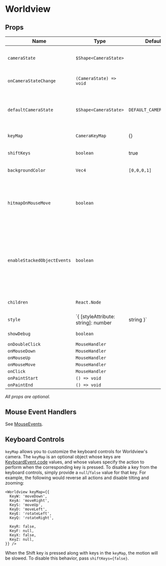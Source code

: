 # Worldview

## Props

| Name                  | Type                                            | Default                | Description                                                                                             |
| --------------------- | ----------------------------------------------- | ---------------------- | ------------------------------------------------------------------------------------------------------- |
| `cameraState`         | `$Shape<CameraState>`                           |                        | control the [cameraState](#/docs/api/camera), must use with `onCameraStateChange`                       |
| `onCameraStateChange` | `(CameraState) => void`                         |                        | callback whenever the camera state changes                                                              |
| `defaultCameraState`  | `$Shape<CameraState>`                           | `DEFAULT_CAMERA_STATE` | pass in this prop to turn Worldview to an uncontrolled component. `onCameraStateChange` will be ignored |
| `keyMap`              | `CameraKeyMap`                                  | {}                     | override default Worldview hotkeys                                                                      |
| `shiftKeys`           | `boolean`                                       | true                   | enable/disable shift modifier for keyboard controls                                                     |
| `backgroundColor`     | `Vec4`                                          | `[0,0,0,1]`            | change the scene background color                                                                       |
| `hitmapOnMouseMove`   | `boolean`                                       |                        | if enabled, the clicked object will be returned from the mouse event handler. Disabled by default for performance reasons. |
| `enableStackedObjectEvents` | `boolean`                                 |                        | if enabled, event handlers will be called with all objects the mouse cursor is on top of, not just the top-most object. Disabled by default for performance reasons. |
| `children`            | `React.Node`                                    |                        | regl components to render inside the Worldview                                                          |
| `style`               | `{ [styleAttribute: string]: number | string }` | {}                     | html style object for the Worldview root element                                                        |
| `showDebug`           | `boolean`                                       |                        | show debug information                                                                                  |
| `onDoubleClick`       | `MouseHandler`                                  |                        |                                                                                                         |
| `onMouseDown`         | `MouseHandler`                                  |                        |                                                                                                         |
| `onMouseUp`           | `MouseHandler`                                  |                        |                                                                                                         |
| `onMouseMove`         | `MouseHandler`                                  |                        |                                                                                                         |
| `onClick`             | `MouseHandler`                                  |                        |                                                                                                         |
| `onPaintStart`        | `() => void`                                    |                        |                                                                                                         |
| `onPaintEnd`          | `() => void`                                    |                        |                                                                                                         |

_All props are optional._

## Mouse Event Handlers

See [MouseEvents](#/docs/api/mouse-events).

## Keyboard Controls

`keyMap` allows you to customize the keyboard controls for Worldview's camera. The `keyMap` is an optional object whose keys are [KeyboardEvent.code](https://developer.mozilla.org/en-US/docs/Web/API/KeyboardEvent/code) values, and whose values specify the action to perform when the corresponding key is pressed. To disable a key from the keyboard controls, simply provide a `null`/`false` value for that key. For example, the following would reverse all actions and disable tilting and zooming:

    <Worldview keyMap={{
      KeyW: 'moveDown',
      KeyA: 'moveRight',
      KeyS: 'moveUp',
      KeyD: 'moveLeft',
      KeyE: 'rotateLeft',
      KeyQ: 'rotateRight',

      KeyR: false,
      KeyF: null,
      KeyX: false,
      KeyZ: null,
    }} />

When the Shift key is pressed along with keys in the `keyMap`, the motion will be slowed. To disable this behavior, pass `shiftKeys={false}`.
